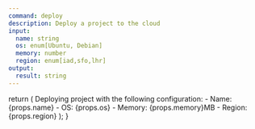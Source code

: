 ```yaml
---
command: deploy
description: Deploy a project to the cloud
input:
  name: string
  os: enum[Ubuntu, Debian]
  memory: number
  region: enum[iad,sfo,lhr]
output:
  result: string
---
```


  return (
    <Text>
      Deploying project with the following configuration:
      - Name: {props.name}
      - OS: {props.os}
      - Memory: {props.memory}MB
      - Region: {props.region}
    </Text>
  );
}
